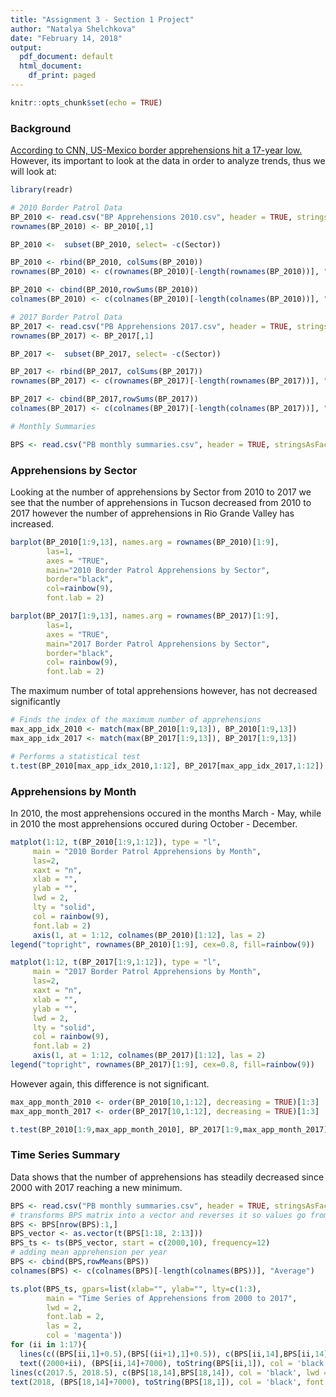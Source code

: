 ```yaml
---
title: "Assignment 3 - Section 1 Project"
author: "Natalya Shelchkova"
date: "February 14, 2018"
output:
  pdf_document: default
  html_document:
    df_print: paged
---
```


```r
knitr::opts_chunk$set(echo = TRUE)
```

### Background 

[According to CNN, US-Mexico border apprehensions hit a 17-year low.](https://www.cnn.com/2017/05/09/politics/border-crossings-apprehensions-down-trump/index.html) However, its important to look at the data in order to analyze trends, thus we will look at:

```r
library(readr)

# 2010 Border Patrol Data
BP_2010 <- read.csv("BP Apprehensions 2010.csv", header = TRUE, stringsAsFactors = FALSE)
rownames(BP_2010) <- BP_2010[,1]

BP_2010 <-  subset(BP_2010, select= -c(Sector))

BP_2010 <- rbind(BP_2010, colSums(BP_2010))
rownames(BP_2010) <- c(rownames(BP_2010)[-length(rownames(BP_2010))], "Total")

BP_2010 <- cbind(BP_2010,rowSums(BP_2010))
colnames(BP_2010) <- c(colnames(BP_2010)[-length(colnames(BP_2010))], "Total")

# 2017 Border Patrol Data
BP_2017 <- read.csv("PB Apprehensions 2017.csv", header = TRUE, stringsAsFactors = FALSE)
rownames(BP_2017) <- BP_2017[,1]

BP_2017 <-  subset(BP_2017, select= -c(Sector))

BP_2017 <- rbind(BP_2017, colSums(BP_2017))
rownames(BP_2017) <- c(rownames(BP_2017)[-length(rownames(BP_2017))], "Total")

BP_2017 <- cbind(BP_2017,rowSums(BP_2017))
colnames(BP_2017) <- c(colnames(BP_2017)[-length(colnames(BP_2017))], "Total")

# Monthly Summaries

BPS <- read.csv("PB monthly summaries.csv", header = TRUE, stringsAsFactors = FALSE)

```
### Apprehensions by Sector

Looking at the number of apprehensions by Sector from 2010 to 2017 we see that the number of apprehensions in Tucson decreased from 2010 to 2017 however the number of apprehensions in Rio Grande Valley has increased. 

```r
barplot(BP_2010[1:9,13], names.arg = rownames(BP_2010)[1:9], 
        las=1,
        axes = "TRUE",
        main="2010 Border Patrol Apprehensions by Sector",
        border="black",
        col=rainbow(9),
        font.lab = 2)

```
```r

barplot(BP_2017[1:9,13], names.arg = rownames(BP_2017)[1:9], 
        las=1,
        axes = "TRUE",
        main="2017 Border Patrol Apprehensions by Sector",
        border="black",
        col= rainbow(9),
        font.lab = 2)

```

The maximum number of total apprehensions however, has not decreased significantly
```r
# Finds the index of the maximum number of apprehensions
max_app_idx_2010 <- match(max(BP_2010[1:9,13]), BP_2010[1:9,13])
max_app_idx_2017 <- match(max(BP_2017[1:9,13]), BP_2017[1:9,13])

# Performs a statistical test
t.test(BP_2010[max_app_idx_2010,1:12], BP_2017[max_app_idx_2017,1:12])

```

### Apprehensions by Month

In 2010, the most apprehensions occured in the months March - May, while in 2010 the most apprehensions occured during October - December.
 
```r

matplot(1:12, t(BP_2010[1:9,1:12]), type = "l",
     main = "2010 Border Patrol Apprehensions by Month",
     las=2,
     xaxt = "n",
     xlab = "",
     ylab = "",
     lwd = 2,
     lty = "solid",
     col = rainbow(9),
     font.lab = 2)
     axis(1, at = 1:12, colnames(BP_2010)[1:12], las = 2)
legend("topright", rownames(BP_2010)[1:9], cex=0.8, fill=rainbow(9))

```
```r

matplot(1:12, t(BP_2017[1:9,1:12]), type = "l",
     main = "2017 Border Patrol Apprehensions by Month",
     las=2,
     xaxt = "n",
     xlab = "",
     ylab = "",
     lwd = 2,
     lty = "solid",
     col = rainbow(9),
     font.lab = 2)
     axis(1, at = 1:12, colnames(BP_2017)[1:12], las = 2)
legend("topright", rownames(BP_2017)[1:9], cex=0.8, fill=rainbow(9))

```

However again, this difference is not significant.

```r

max_app_month_2010 <- order(BP_2010[10,1:12], decreasing = TRUE)[1:3]
max_app_month_2017 <- order(BP_2017[10,1:12], decreasing = TRUE)[1:3]

t.test(BP_2010[1:9,max_app_month_2010], BP_2017[1:9,max_app_month_2017])

```

### Time Series Summary
Data shows that the number of apprehensions has steadily decreased since 2000 with 2017 reaching a new minimum.

```r

BPS <- read.csv("PB monthly summaries.csv", header = TRUE, stringsAsFactors = FALSE)
# transforms BPS matrix into a vector and reverses it so values go from 2010 - 
BPS <- BPS[nrow(BPS):1,]
BPS_vector <- as.vector(t(BPS[1:18, 2:13]))
BPS_ts <- ts(BPS_vector, start = c(2000,10), frequency=12)
# adding mean apprehension per year 
BPS <- cbind(BPS,rowMeans(BPS))
colnames(BPS) <- c(colnames(BPS)[-length(colnames(BPS))], "Average")

ts.plot(BPS_ts, gpars=list(xlab="", ylab="", lty=c(1:3),
        main = "Time Series of Apprehensions from 2000 to 2017",
        lwd = 2,
        font.lab = 2,
        las = 2,
        col = 'magenta'))
for (ii in 1:17){
  lines(c((BPS[ii,1]+0.5),(BPS[(ii+1),1]+0.5)), c(BPS[ii,14],BPS[ii,14]), col = 'black', lwd = 2)
  text((2000+ii), (BPS[ii,14]+7000), toString(BPS[ii,1]), col = 'black', font = 2)}
lines(c(2017.5, 2018.5), c(BPS[18,14],BPS[18,14]), col = 'black', lwd = 2)
text(2018, (BPS[18,14]+7000), toString(BPS[18,1]), col = 'black', font = 2)

```
